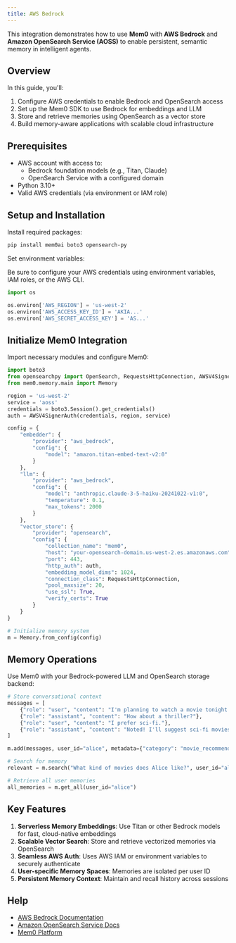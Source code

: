 ```yaml
---
title: AWS Bedrock
---
```


This integration demonstrates how to use **Mem0** with **AWS Bedrock** and **Amazon OpenSearch Service (AOSS)** to enable persistent, semantic memory in intelligent agents.

## Overview

In this guide, you'll:

1. Configure AWS credentials to enable Bedrock and OpenSearch access
2. Set up the Mem0 SDK to use Bedrock for embeddings and LLM
3. Store and retrieve memories using OpenSearch as a vector store
4. Build memory-aware applications with scalable cloud infrastructure

## Prerequisites

- AWS account with access to:
  - Bedrock foundation models (e.g., Titan, Claude)
  - OpenSearch Service with a configured domain
- Python 3.10+
- Valid AWS credentials (via environment or IAM role)

## Setup and Installation

Install required packages:

```bash
pip install mem0ai boto3 opensearch-py
```

Set environment variables:

Be sure to configure your AWS credentials using environment variables, IAM roles, or the AWS CLI.

```python
import os

os.environ['AWS_REGION'] = 'us-west-2'
os.environ['AWS_ACCESS_KEY_ID'] = 'AKIA...'
os.environ['AWS_SECRET_ACCESS_KEY'] = 'AS...'
```

## Initialize Mem0 Integration

Import necessary modules and configure Mem0:

```python
import boto3
from opensearchpy import OpenSearch, RequestsHttpConnection, AWSV4SignerAuth
from mem0.memory.main import Memory

region = 'us-west-2'
service = 'aoss'
credentials = boto3.Session().get_credentials()
auth = AWSV4SignerAuth(credentials, region, service)

config = {
    "embedder": {
        "provider": "aws_bedrock",
        "config": {
            "model": "amazon.titan-embed-text-v2:0"
        }
    },
    "llm": {
        "provider": "aws_bedrock",
        "config": {
            "model": "anthropic.claude-3-5-haiku-20241022-v1:0",
            "temperature": 0.1,
            "max_tokens": 2000
        }
    },
    "vector_store": {
        "provider": "opensearch",
        "config": {
            "collection_name": "mem0",
            "host": "your-opensearch-domain.us-west-2.es.amazonaws.com",
            "port": 443,
            "http_auth": auth,
            "embedding_model_dims": 1024,
            "connection_class": RequestsHttpConnection,
            "pool_maxsize": 20,
            "use_ssl": True,
            "verify_certs": True
        }
    }
}

# Initialize memory system
m = Memory.from_config(config)
```

## Memory Operations

Use Mem0 with your Bedrock-powered LLM and OpenSearch storage backend:

```python
# Store conversational context
messages = [
    {"role": "user", "content": "I'm planning to watch a movie tonight. Any recommendations?"},
    {"role": "assistant", "content": "How about a thriller?"},
    {"role": "user", "content": "I prefer sci-fi."},
    {"role": "assistant", "content": "Noted! I'll suggest sci-fi movies next time."}
]

m.add(messages, user_id="alice", metadata={"category": "movie_recommendations"})

# Search for memory
relevant = m.search("What kind of movies does Alice like?", user_id="alice")

# Retrieve all user memories
all_memories = m.get_all(user_id="alice")
```

## Key Features

1. **Serverless Memory Embeddings**: Use Titan or other Bedrock models for fast, cloud-native embeddings
2. **Scalable Vector Search**: Store and retrieve vectorized memories via OpenSearch
3. **Seamless AWS Auth**: Uses AWS IAM or environment variables to securely authenticate
4. **User-specific Memory Spaces**: Memories are isolated per user ID
5. **Persistent Memory Context**: Maintain and recall history across sessions

## Help

- [AWS Bedrock Documentation](https://docs.aws.amazon.com/bedrock/)
- [Amazon OpenSearch Service Docs](https://docs.aws.amazon.com/opensearch-service/)
- [Mem0 Platform](https://app.mem0.ai)

<Snippet file="get-help.mdx" />
